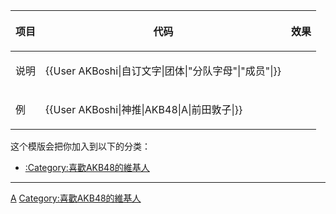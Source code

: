 {{Userbox
  |border-c = #FF0098
  |border-s = 1
  |id-c     = #FFFFFF
  |id-s     = 11
  |id-fc    = #FF0098
  |info-c   = #FF0098
  |info-s   = 10
  |info-fc  = #FFC6E8
  |id       = {{{4}}}
  |info     = 这个用户{{{1}}}[[{{{2}}}|<span style="color:#FFFFFF;">{{{2}}}</span>]] チーム{{{3}}}<br>所屬的[[{{{4}}}|<span style="color:#FFFFFF;">'''{{{4}}}'''</span>]]。
}}

<includeonly>[[Category:喜歡AKB48的維基人|{{PAGENAME}}]]</includeonly>
<noinclude>
<div style="clear:both">
{| class="wikitable"
|-
! 项目 !! 代码 !! 效果
|-
|说明||<nowiki>{{User AKBoshi|自订文字|团体|"分队字母"|"成员"|}}</nowiki> ||
|-
|例||<nowiki>{{User AKBoshi|神推|AKB48|A|前田敦子|}}</nowiki> ||{{User AKBoshi|神推|AKB48|A|前田敦子|}}
|}

这个模版会把你加入到以下的分类：
*[[:Category:喜歡AKB48的維基人]]
----
[[Category:藝人用戶框模板|A]]</div>
{{UF-hcard-part}}
[[Category:喜歡AKB48的維基人]]
</noinclude>
